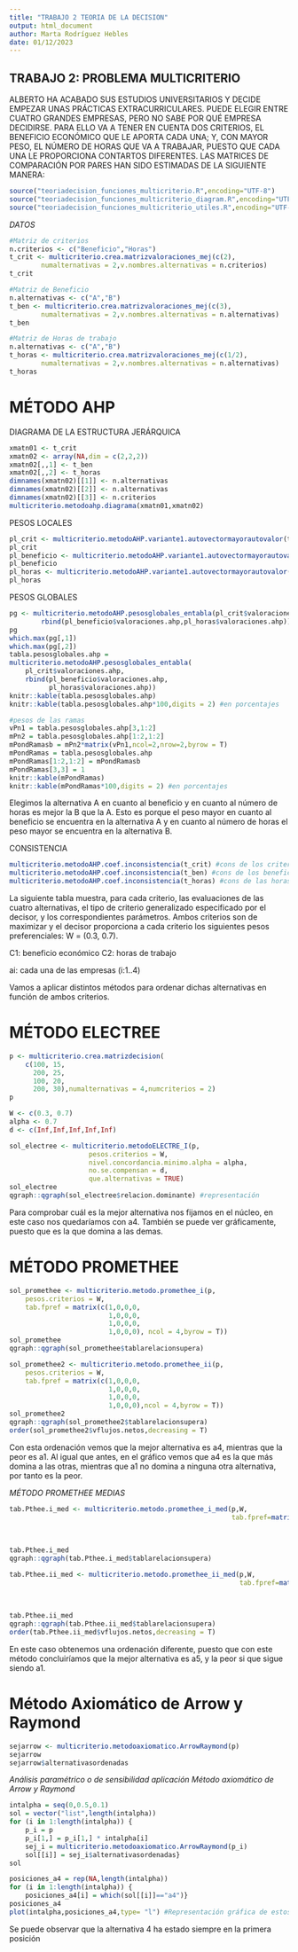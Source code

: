 ```yaml
---
title: "TRABAJO 2 TEORIA DE LA DECISION"
output: html_document
author: Marta Rodríguez Hebles
date: 01/12/2023
---
```

## TRABAJO 2: PROBLEMA  MULTICRITERIO

ALBERTO HA ACABADO SUS ESTUDIOS UNIVERSITARIOS Y DECIDE EMPEZAR UNAS PRÁCTICAS EXTRACURRICULARES. PUEDE ELEGIR ENTRE CUATRO GRANDES EMPRESAS, PERO NO SABE POR QUÉ EMPRESA DECIDIRSE. PARA ELLO VA A TENER EN CUENTA DOS CRITERIOS, EL BENEFICIO ECONÓMICO QUE LE APORTA CADA UNA; Y, CON MAYOR PESO, EL NÚMERO DE HORAS QUE VA A TRABAJAR, PUESTO QUE CADA UNA LE PROPORCIONA CONTARTOS DIFERENTES. LAS MATRICES DE COMPARACIÓN POR PARES HAN SIDO ESTIMADAS DE LA SIGUIENTE MANERA:

```r
source("teoriadecision_funciones_multicriterio.R",encoding="UTF-8")
source("teoriadecision_funciones_multicriterio_diagram.R",encoding="UTF-8")
source("teoriadecision_funciones_multicriterio_utiles.R",encoding="UTF-8")
```

*DATOS*

```r
#Matriz de criterios
n.criterios <- c("Beneficio","Horas")
t_crit <- multicriterio.crea.matrizvaloraciones_mej(c(2),
        numalternativas = 2,v.nombres.alternativas = n.criterios)
t_crit

#Matriz de Beneficio
n.alternativas <- c("A","B")
t_ben <- multicriterio.crea.matrizvaloraciones_mej(c(3),
        numalternativas = 2,v.nombres.alternativas = n.alternativas)
t_ben

#Matriz de Horas de trabajo
n.alternativas <- c("A","B")
t_horas <- multicriterio.crea.matrizvaloraciones_mej(c(1/2),
        numalternativas = 2,v.nombres.alternativas = n.alternativas)
t_horas
```

\newpage
# MÉTODO AHP

DIAGRAMA DE LA ESTRUCTURA JERÁRQUICA

```r
xmatn01 <- t_crit
xmatn02 <- array(NA,dim = c(2,2,2))
xmatn02[,,1] <- t_ben
xmatn02[,,2] <- t_horas
dimnames(xmatn02)[[1]] <- n.alternativas
dimnames(xmatn02)[[2]] <- n.alternativas
dimnames(xmatn02)[[3]] <- n.criterios
multicriterio.metodoahp.diagrama(xmatn01,xmatn02)
```

PESOS LOCALES

```r
pl_crit <- multicriterio.metodoAHP.variante1.autovectormayorautovalor(t_crit)
pl_crit
pl_beneficio <- multicriterio.metodoAHP.variante1.autovectormayorautovalor(t_ben)
pl_beneficio
pl_horas <- multicriterio.metodoAHP.variante1.autovectormayorautovalor(t_horas)
pl_horas
```

PESOS GLOBALES

```r
pg <- multicriterio.metodoAHP.pesosglobales_entabla(pl_crit$valoraciones.ahp,
        rbind(pl_beneficio$valoraciones.ahp,pl_horas$valoraciones.ahp))
pg
which.max(pg[,1])
which.max(pg[,2])
tabla.pesosglobales.ahp =
multicriterio.metodoAHP.pesosglobales_entabla(
    pl_crit$valoraciones.ahp,
    rbind(pl_beneficio$valoraciones.ahp,
          pl_horas$valoraciones.ahp))
knitr::kable(tabla.pesosglobales.ahp)
knitr::kable(tabla.pesosglobales.ahp*100,digits = 2) #en porcentajes

#pesos de las ramas
vPn1 = tabla.pesosglobales.ahp[3,1:2]
mPn2 = tabla.pesosglobales.ahp[1:2,1:2]
mPondRamasb = mPn2*matrix(vPn1,ncol=2,nrow=2,byrow = T)
mPondRamas = tabla.pesosglobales.ahp
mPondRamas[1:2,1:2] = mPondRamasb
mPondRamas[3,3] = 1
knitr::kable(mPondRamas)
knitr::kable(mPondRamas*100,digits = 2) #en porcentajes
```

Elegimos la alternativa A en cuanto al beneficio y en cuanto al número de horas es mejor la B que la A.
Esto es porque el peso mayor en cuanto al beneficio se encuentra en la alternativa A y en cuanto al número de horas el peso mayor se encuentra en la alternativa B.

CONSISTENCIA

```r
multicriterio.metodoAHP.coef.inconsistencia(t_crit) #cons de los criterios
multicriterio.metodoAHP.coef.inconsistencia(t_ben) #cons de los beneficios
multicriterio.metodoAHP.coef.inconsistencia(t_horas) #cons de las horas
```

\newpage
La siguiente tabla muestra, para cada criterio, las evaluaciones de las cuatro alternativas, el tipo de criterio generalizado especificado por el decisor, y los correspondientes parámetros. 
Ambos criterios son de maximizar y el decisor proporciona a cada criterio los siguientes pesos preferenciales: W = (0.3, 0.7).

C1: beneficio económico
C2: horas de trabajo

ai: cada una de las empresas (i:1..4)

Vamos a aplicar distintos métodos para ordenar dichas alternativas en función de ambos criterios.

# MÉTODO ELECTREE

```r
p <- multicriterio.crea.matrizdecision(
    c(100, 15,
      200, 25,
      100, 20,
      200, 30),numalternativas = 4,numcriterios = 2)
p

W <- c(0.3, 0.7)
alpha <- 0.7
d <- c(Inf,Inf,Inf,Inf,Inf)

sol_electree <- multicriterio.metodoELECTRE_I(p,
                    pesos.criterios = W,
                    nivel.concordancia.minimo.alpha = alpha,
                    no.se.compensan = d,
                    que.alternativas = TRUE)
sol_electree
qgraph::qgraph(sol_electree$relacion.dominante) #representación
```

Para comprobar cuál es la mejor alternativa nos fijamos en el núcleo, en este caso nos quedaríamos con a4.
También se puede ver gráficamente, puesto que es la que domina a las demas.


\newpage
# MÉTODO PROMETHEE
```r
sol_promethee <- multicriterio.metodo.promethee_i(p,
    pesos.criterios = W,
    tab.fpref = matrix(c(1,0,0,0,
                         1,0,0,0,
                         1,0,0,0,
                         1,0,0,0), ncol = 4,byrow = T))
sol_promethee
qgraph::qgraph(sol_promethee$tablarelacionsupera)
```

```r
sol_promethee2 <- multicriterio.metodo.promethee_ii(p,
    pesos.criterios = W,
    tab.fpref = matrix(c(1,0,0,0,
                         1,0,0,0,
                         1,0,0,0,
                         1,0,0,0),ncol = 4,byrow = T))
sol_promethee2
qgraph::qgraph(sol_promethee2$tablarelacionsupera)
order(sol_promethee2$vflujos.netos,decreasing = T)
```

Con esta ordenación vemos que la mejor alternativa es a4, mientras que la peor es a1.
Al igual que antes, en el gráfico vemos que a4 es la que más domina a las otras, mientras que a1 no domina a ninguna otra alternativa, por tanto es la peor.

*MÉTODO PROMETHEE MEDIAS*
```r
tab.Pthee.i_med <- multicriterio.metodo.promethee_i_med(p,W,
                                                        tab.fpref=matrix(c(1,0,0,0,
                                                                           1,0,0,0,
                                                                           1,0,0,0,
                                                                           1,0,0,0), ncol = 4,byrow = T))
tab.Pthee.i_med
qgraph::qgraph(tab.Pthee.i_med$tablarelacionsupera)
```

```r
tab.Pthee.ii_med <- multicriterio.metodo.promethee_ii_med(p,W,
                                                          tab.fpref=matrix(c(1,0,0,0,
                                                                               1,0,0,0,
                                                                               1,0,0,0,
                                                                               1,0,0,0), ncol = 4,byrow = T))
tab.Pthee.ii_med
qgraph::qgraph(tab.Pthee.ii_med$tablarelacionsupera)
order(tab.Pthee.ii_med$vflujos.netos,decreasing = T)
```

En este caso obtenemos una ordenación diferente, puesto que con este método concluiríamos que la mejor alternativa es a5, y la peor si que sigue siendo a1.

\newpage
# Método Axiomático de Arrow y Raymond
```r
sejarrow <- multicriterio.metodoaxiomatico.ArrowRaymond(p)
sejarrow
sejarrow$alternativasordenadas
```

*Análisis paramétrico o de sensibilidad aplicación Método axiomático de Arrow y Raymond*
```r
intalpha = seq(0,0.5,0.1)
sol = vector("list",length(intalpha)) 
for (i in 1:length(intalpha)) {
    p_i = p
    p_i[1,] = p_i[1,] * intalpha[i]
    sej_i = multicriterio.metodoaxiomatico.ArrowRaymond(p_i)
    sol[[i]] = sej_i$alternativasordenadas} 
sol

posiciones_a4 = rep(NA,length(intalpha)) 
for (i in 1:length(intalpha)) {
    posiciones_a4[i] = which(sol[[i]]=="a4")}
posiciones_a4
plot(intalpha,posiciones_a4,type= "l") #Representación gráfica de estos cambios
```

Se puede observar que la alternativa 4 ha estado siempre en la primera posición















